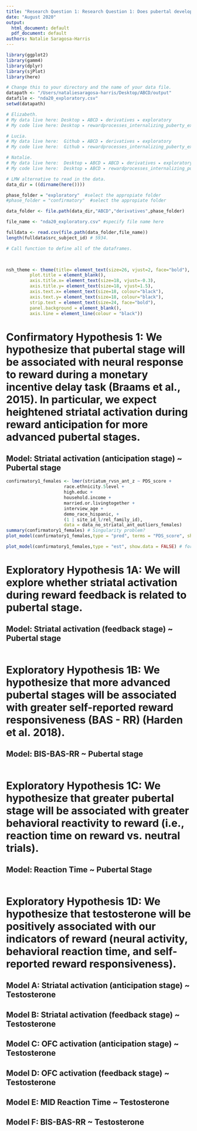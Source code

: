```yaml
---
title: "Research Question 1: Research Question 1: Does pubertal development relate to neural and behavioral responses to reward?"
date: "August 2020"
output:
  html_document: default
  pdf_document: default
authors: Natalie Saragosa-Harris 
---
```

``` r
library(ggplot2)
library(gamm4)
library(dplyr)
library(sjPlot)
library(here)
```

```r
# Change this to your directory and the name of your data file.
datapath <- "/Users/nataliesaragosa-harris/Desktop/ABCD/output"
datafile <- "nda20_exploratory.csv"
setwd(datapath)

# Elizabeth.
# My data live here: Desktop⁩ ▸ ⁨ABCD⁩ ▸ ⁨derivatives⁩ ▸ ⁨exploratory⁩
# My code live here: Desktop⁩ ▸ ⁨rewardprocesses_internalizing_puberty_exploratory⁩ ▸ ⁨code⁩

# Lucia.
# My data live here:  Github⁩ ▸ ⁨ABCD⁩ ▸ ⁨derivatives⁩ ▸ ⁨exploratory⁩
# My code live here:  Github ▸ ⁨rewardprocesses_internalizing_puberty_exploratory⁩ ▸ ⁨code

# Natalie.
# My data live here:  Desktop ▸ ABCD⁩ ▸ ⁨ABCD⁩ ▸ ⁨derivatives⁩ ▸ ⁨exploratory⁩
# My code live here:  Desktop ▸ ABCD ⁩▸ ⁨rewardprocesses_internalizing_puberty_exploratory⁩ ▸ ⁨code

# LMW alternative to read in the data.
data_dir = ((dirname(here()))) 

phase_folder = "exploratory"  #select the appropiate folder
#phase_folder = "confirmatory"  #select the appropiate folder

data_folder <- file.path(data_dir,"ABCD","derivatives",phase_folder)

file_name <- "nda20_exploratory.csv" #specify file name here 

fulldata <- read.csv(file.path(data_folder,file_name))
length(fulldata$src_subject_id) # 5934.

# Call function to define all of the dataframes.
⁩



```

```r
nsh_theme <- theme(title= element_text(size=26, vjust=2, face="bold"),
         plot.title = element_blank(),
         axis.title.x= element_text(size=18, vjust=-0.3),
         axis.title.y= element_text(size=18, vjust=1.5),
         axis.text.x= element_text(size=18, colour="black"),
         axis.text.y= element_text(size=18, colour="black"),
         strip.text = element_text(size=24, face="bold"),
         panel.background = element_blank(),
         axis.line = element_line(colour = "black"))

```

# Confirmatory Hypothesis 1: We hypothesize that pubertal stage will be associated with neural response to reward during a monetary incentive delay task (Braams et al., 2015). In particular, we expect heightened striatal activation during reward anticipation for more advanced pubertal stages.
## Model: Striatal activation (anticipation stage) ~ Pubertal stage
```r
confirmatory1_females <- lmer(striatum_rvsn_ant_z ~ PDS_score +
                      race.ethnicity.5level +
                      high.educ +
                      household.income +
                      married.or.livingtogether +
                      interview_age +
                      demo_race_hispanic, +
                      (1 | site_id_l/rel_family_id),
                      data = data_no_striatal_ant_outliers_females)
summary(confirmatory1_females) # Singularity problem?
plot_model(confirmatory1_females,type = "pred", terms = "PDS_score", show.data = FALSE)

plot_model(confirmatory1_females,type = "est", show.data = FALSE) # forest plot.


```
# Exploratory Hypothesis 1A: We will explore whether striatal activation during reward feedback is related to pubertal stage.
## Model: Striatal activation (feedback stage) ~ Pubertal stage 
```r

```
# Exploratory Hypothesis 1B: We hypothesize that more advanced pubertal stages will be associated with greater self-reported reward responsiveness (BAS - RR) (Harden et al. 2018).
## Model: BIS-BAS-RR ~ Pubertal stage
```r

```
# Exploratory Hypothesis 1C: We hypothesize that greater pubertal stage will be associated with greater behavioral reactivity to reward (i.e., reaction time on reward vs. neutral trials).
## Model: Reaction Time ~ Pubertal Stage
```r

```
# Exploratory Hypothesis 1D: We hypothesize that testosterone will be positively associated with our indicators of reward (neural activity, behavioral reaction time, and self-reported reward responsiveness).
## Model A: Striatal activation (anticipation stage) ~ Testosterone
## Model B: Striatal activation (feedback stage) ~ Testosterone
## Model C: OFC activation (anticipation stage) ~ Testosterone
## Model D: OFC activation (feedback stage) ~ Testosterone
## Model E: MID Reaction Time ~ Testosterone
## Model F: BIS-BAS-RR ~ Testosterone
```r

```